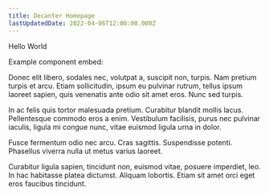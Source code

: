 ```yaml
---
title: Decanter Homepage
lastUpdatedDate: 2022-04-06T12:00:00.000Z
---
```

Hello World

Example component embed: <Counter />


Donec elit libero, sodales nec, volutpat a, suscipit non, turpis. Nam pretium turpis et arcu. Etiam sollicitudin, ipsum eu pulvinar rutrum, tellus ipsum laoreet sapien, quis venenatis ante odio sit amet eros. Nunc sed turpis.

In ac felis quis tortor malesuada pretium. Curabitur blandit mollis lacus. Pellentesque commodo eros a enim. Vestibulum facilisis, purus nec pulvinar iaculis, ligula mi congue nunc, vitae euismod ligula urna in dolor.

Fusce fermentum odio nec arcu. Cras sagittis. Suspendisse potenti. Phasellus viverra nulla ut metus varius laoreet.

Curabitur ligula sapien, tincidunt non, euismod vitae, posuere imperdiet, leo. In hac habitasse platea dictumst. Aliquam lobortis. Etiam sit amet orci eget eros faucibus tincidunt.